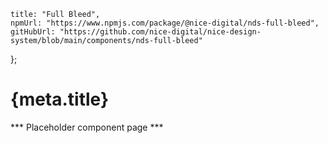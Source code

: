 
	title: "Full Bleed",
	npmUrl: "https://www.npmjs.com/package/@nice-digital/nds-full-bleed",
	gitHubUrl: "https://github.com/nice-digital/nice-design-system/blob/main/components/nds-full-bleed"
};

# {meta.title}

*** Placeholder component page ***

